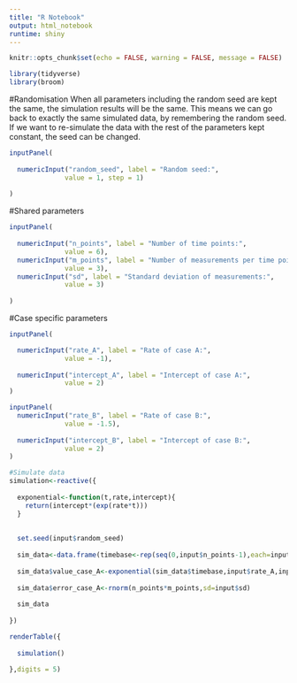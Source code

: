 ```yaml
---
title: "R Notebook"
output: html_notebook
runtime: shiny
---
```


```r

knitr::opts_chunk$set(echo = FALSE, warning = FALSE, message = FALSE)

library(tidyverse)
library(broom)

```

#Randomisation
When all parameters including the random seed are kept the same, the simulation results will be the same. This means we can go back to exactly the same simulated data, by remembering the random seed. If we want to re-simulate the data with the rest of the parameters kept constant, the seed can be changed.
```r
inputPanel(
  
  numericInput("random_seed", label = "Random seed:",
              value = 1, step = 1)
  
)
```

#Shared parameters

```r
inputPanel(
  
  numericInput("n_points", label = "Number of time points:",
              value = 6),
  numericInput("m_points", label = "Number of measurements per time point:",
              value = 3),
  numericInput("sd", label = "Standard deviation of measurements:",
              value = 3)
  
)
```

#Case specific parameters

```r
inputPanel(

  numericInput("rate_A", label = "Rate of case A:",
              value = -1),
  
  numericInput("intercept_A", label = "Intercept of case A:",
              value = 2)
)

inputPanel(
  numericInput("rate_B", label = "Rate of case B:",
              value = -1.5),
  
  numericInput("intercept_B", label = "Intercept of case B:",
              value = 2)
)


```


```r

#Simulate data
simulation<-reactive({
  
  exponential<-function(t,rate,intercept){
    return(intercept*(exp(rate*t)))
  }
  
  
  set.seed(input$random_seed)
  
  sim_data<-data.frame(timebase<-rep(seq(0,input$n_points-1),each=input$m_points))
  
  sim_data$value_case_A<-exponential(sim_data$timebase,input$rate_A,input$intercept_B)
  
  sim_data$error_case_A<-rnorm(n_points*m_points,sd=input$sd)
  
  sim_data
  
})


```

```r

renderTable({
  
  simulation()

},digits = 5)
```

